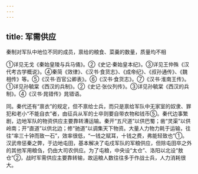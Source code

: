 ```yaml
---
---
---
```

title: 军需供应
---



秦制对军队中地位不同的成员，禀给的粮食、菜羹的数量，质量均不相

①详见无戈《秦始皇陵与兵马俑》。②《史记·秦始皇本纪》。③详见王仲殊《汉代考古学概说》。④秦简《效律》、《汉书·食货志》、《成帝纪》、《叔孙通传》、《魏相传》等。⑤《汉书·百官公卿表》。⑥《汉书·食货志》。⑦《汉书·淮南王传》。①详见孙毓棠《西汉的兵制》。②《史记·张仪列传》。③详见孙毓棠《西汉的兵制》。④《汉书·晁错传》晁错语。

同。秦代还有“禀衣”的规定，但不禀给士兵，而只是禀给军队中无家室的奴隶、罪犯和老小“不能自衣”者，由征兵从军的士卒则要自带衣物和钱币⑤。秦代边事繁剧，边地军队的物资供应主要靠转漕运输。秦开“五尺道”以供巴蜀；凿“灵渠”以供岭南；开“直道”以供北边；修“驰道”以调集天下物资。大量人力物力耗于运输，往往“率三十钟而致一石”，效率很低，“一钱之赋耳，十钱之费，弗能轻致也”①。汉武帝惩秦之弊，于边地屯田，基本解决了屯戍军队的军粮供应，但除屯田卒之外的其他军用粮刍，仍由大司农供应。为了屯粮，中央设“太仓”、洛阳以北设“敖仓”②，战时军需供应主要靠转输，故运粮人数往往多于作战士兵，人力消耗很大。
